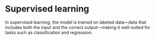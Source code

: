 # Supervised learning

In supervised learning, the model is trained on labeled data—data that includes both the input and the correct output—making it well-suited for tasks such as classification and regression. 